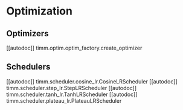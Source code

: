 # Optimization

## Optimizers

[[autodoc]] timm.optim.optim_factory.create_optimizer

## Schedulers

[[autodoc]] timm.scheduler.cosine_lr.CosineLRScheduler
[[autodoc]] timm.scheduler.step_lr.StepLRScheduler
[[autodoc]] timm.scheduler.tanh_lr.TanhLRScheduler
[[autodoc]] timm.scheduler.plateau_lr.PlateauLRScheduler

